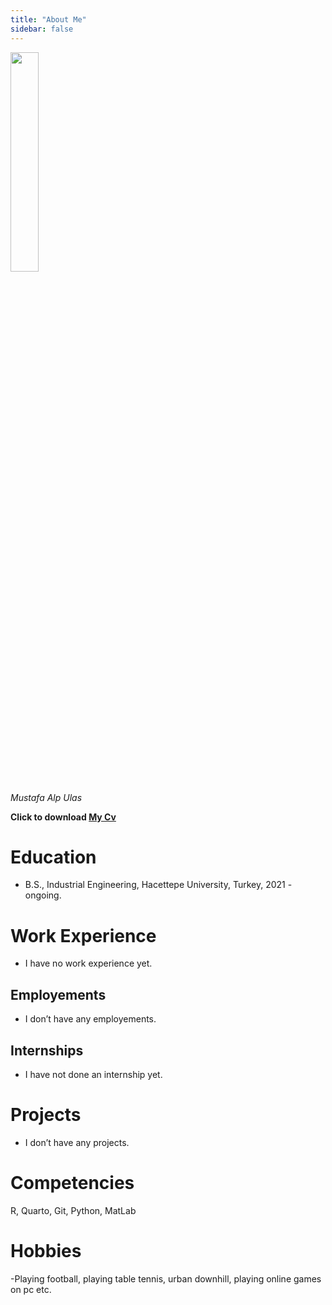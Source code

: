 ```yaml
---
title: "About Me"
sidebar: false 
---
```


![](docs/ben_foto_siyah_beyaz.jpg){width="30%"}

*Mustafa Alp Ulas*

**Click to download [My Cv](docs/My_Cv_withenglish.pdf)**

# Education

-   B.S., Industrial Engineering, Hacettepe University, Turkey, 2021 - ongoing.

# Work Experience

-   I have no work experience yet.

## Employements

-   I don't have any employements.

## Internships

-   I have not done an internship yet.

# Projects

-   I don't have any projects.

# Competencies

R, Quarto, Git, Python, MatLab

# Hobbies

-Playing football, playing table tennis, urban downhill, playing online games on pc etc.
